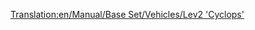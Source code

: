 [[Translation:en/Manual/Base Set/Vehicles/Lev2 'Cyclops']]
{{hu/Navbox Mozdonyok}}
{{hu/Vonatok|Name=Lev2 'Küklopsz'
|Image=[[File:en/Lev2cyclops.png]]
|Cost=£86,718 ($173.436)
|Speed=450 km/h (281 mph)
|Weight=120 t
|Power=12,000 LE (8.948 kW)
|Annual=£3,557 ($7.114)
|Designed=2028
|Lifespan=20
|Capacity=N/A
|Leírás=
|Valósság=Valós megfelelője még nincs, de néhány év múlva, a [http://hu.wikipedia.org/wiki/Maglev maglev vonatok] második generációjának megjelenésekor talán lesz.
}}